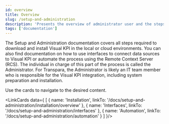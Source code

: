 ```yaml
---
id: overview
title: Overview
slug: /setup-and-administration
description: 'Presents the overview of administrator user and the steps to configure Visual KPI.'
tags: ['documentation']
---
```



The Setup and Administration documentation covers all steps required to download and install Visual KPI in the local or cloud environments. You can also find documentation on how to use interfaces to connect data sources to Visual KPI or automate the process using the Remote Context Server (RCS). The individual in charge of this part of the process is called the Administrator. For Transpara, the Administrator is likely an IT team member who is responsible for the Visual KPI integration, including system preparation and installation.

Use the cards to navigate to the desired content.


<LinkCards data={
  [
    {
      name: 'Installation',
      linkTo: '/docs/setup-and-administration/installation/overview'
    },
    {
      name: 'Interfaces',
      linkTo: '/docs/setup-and-administration/interfaces'
    },
    {
      name: 'Automation',
      linkTo: '/docs/setup-and-administration/automation'
    }
  ]
}/>